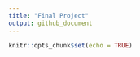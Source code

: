 ```yaml
---
title: "Final Project"
output: github_document
---
```


```r
knitr::opts_chunk$set(echo = TRUE)
```

